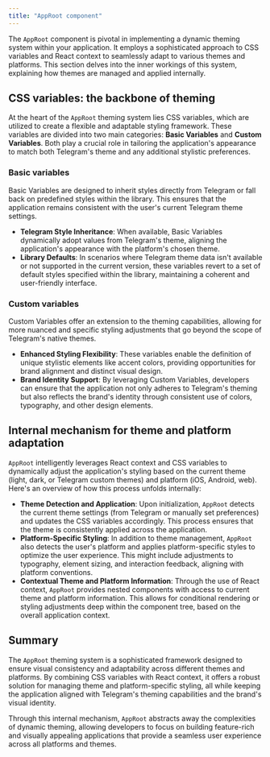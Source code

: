 ```yaml
---
title: "AppRoot component"
---
```


The `AppRoot` component is pivotal in implementing a dynamic theming system within your application. It employs a sophisticated approach to CSS variables and React context to seamlessly adapt to various themes and platforms. This section delves into the inner workings of this system, explaining how themes are managed and applied internally.

## CSS variables: the backbone of theming

At the heart of the `AppRoot` theming system lies CSS variables, which are utilized to create a flexible and adaptable styling framework. These variables are divided into two main categories: **Basic Variables** and **Custom Variables**. Both play a crucial role in tailoring the application's appearance to match both Telegram's theme and any additional stylistic preferences.

### Basic variables

Basic Variables are designed to inherit styles directly from Telegram or fall back on predefined styles within the library. This ensures that the application remains consistent with the user's current Telegram theme settings.

- **Telegram Style Inheritance**: When available, Basic Variables dynamically adopt values from Telegram's theme, aligning the application's appearance with the platform's chosen theme.
- **Library Defaults**: In scenarios where Telegram theme data isn't available or not supported in the current version, these variables revert to a set of default styles specified within the library, maintaining a coherent and user-friendly interface.

### Custom variables

Custom Variables offer an extension to the theming capabilities, allowing for more nuanced and specific styling adjustments that go beyond the scope of Telegram's native themes.

- **Enhanced Styling Flexibility**: These variables enable the definition of unique stylistic elements like accent colors, providing opportunities for brand alignment and distinct visual design.
- **Brand Identity Support**: By leveraging Custom Variables, developers can ensure that the application not only adheres to Telegram's theming but also reflects the brand's identity through consistent use of colors, typography, and other design elements.

## Internal mechanism for theme and platform adaptation

`AppRoot` intelligently leverages React context and CSS variables to dynamically adjust the application's styling based on the current theme (light, dark, or Telegram custom themes) and platform (iOS, Android, web). Here's an overview of how this process unfolds internally:

- **Theme Detection and Application**: Upon initialization, `AppRoot` detects the current theme settings (from Telegram or manually set preferences) and updates the CSS variables accordingly. This process ensures that the theme is consistently applied across the application.
- **Platform-Specific Styling**: In addition to theme management, `AppRoot` also detects the user's platform and applies platform-specific styles to optimize the user experience. This might include adjustments to typography, element sizing, and interaction feedback, aligning with platform conventions.
- **Contextual Theme and Platform Information**: Through the use of React context, `AppRoot` provides nested components with access to current theme and platform information. This allows for conditional rendering or styling adjustments deep within the component tree, based on the overall application context.

## Summary

The `AppRoot` theming system is a sophisticated framework designed to ensure visual consistency and adaptability across different themes and platforms. By combining CSS variables with React context, it offers a robust solution for managing theme and platform-specific styling, all while keeping the application aligned with Telegram's theming capabilities and the brand's visual identity.

Through this internal mechanism, `AppRoot` abstracts away the complexities of dynamic theming, allowing developers to focus on building feature-rich and visually appealing applications that provide a seamless user experience across all platforms and themes.